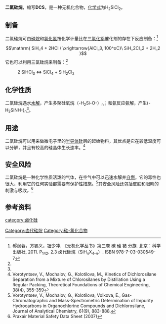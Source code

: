{{Chembox
| Verifiedfields = changed
| Watchedfields = changed
| verifiedrevid = 444291927
| ImageFile = Dichlorosilane-2D-stereo.png
| ImageFile_Ref = {{chemboximage|correct|??}}
| ImageSize = 160
| ImageName = Stereo, skeletal formula of dichlorosilane with some explicit hydrogens added
| ImageFileL1 = Dichlorosilane-3D-balls.png
| ImageFileL1_Ref = {{chemboximage|correct|??}}
| ImageNameL1 = Ball and stick model of dichlorosilane
| ImageFileR1 = Dichlorosilane-3D-vdW.png
| ImageFileR1_Ref = {{chemboximage|correct|??}}
| ImageNameR1 = Spacefill model of dichlorosilane
| IUPACName = Dichlorosilane<ref>{{Cite web|title=Nchem.403-comp13 - Compound Summary|url=http://pubchem.ncbi.nlm.nih.gov/summary/summary.cgi?cid=61330&loc=ec_rcs|work=PubChem Compound|publisher=National Center for Biotechnology Information|accessdate=30 November 2011|location=USA|date=27 March 2005|at=Identifiers and Related Records}}</ref>
| OtherNames = 二氯甲硅烷
|Section1={{Chembox Identifiers
| Abbreviations = DCS
| CASNo = 4109-96-0
| CASNo_Ref = {{cascite|correct|CAS}}
| PubChem = 61330
| ChemSpiderID = 55266
| ChemSpiderID_Ref = {{chemspidercite|correct|chemspider}}
| EINECS = 223-888-3
| UNNumber = 2189
| MeSHName = dichlorosilane
| RTECS =  VV3050000
| SMILES = Cl[SiH2]Cl
| StdInChI = 1S/Cl2H2Si/c1-3-2/h3H2
| StdInChI_Ref = {{stdinchicite|correct|chemspider}}
| StdInChIKey = MROCJMGDEKINLD-UHFFFAOYSA-N
| StdInChIKey_Ref = {{stdinchicite|correct|chemspider}}
}}
|Section2={{Chembox Properties
| Formula = {{Chem|SiH|2|Cl|2}}
| MolarMass = 101.007 g mol<sup>−1</sup>
| Appearance = 无色气体
| MeltingPtC = −122
| BoilingPtK = 281.4
| BoilingPt_notes = at 101 kPa
| Solubility = （反应）
| Density = 1.22 g cm<sup>−3</sup>
| VaporPressure = 167.2 kPa (at 20 °C)
}}
|Section3={{Chembox Thermochemistry
| DeltaHf = −320.49 kJ mol<sup>−1</sup>
| Entropy = 286.72 J K<sup>−1</sup> mol<sup>−1</sup>
}}
|Section4={{Chembox Hazards
| ExternalSDS = [http://www.inchem.org/documents/icsc/icsc/eics0442.htm inchem.org]
| GHSPictograms = {{GHS flame}}{{GHS corrosion}}{{GHS skull and crossbones}}
| GHSSignalWord = '''DANGER'''
| HPhrases = {{H-phrases|220|250|280|314|330}}
| PPhrases = {{P-phrases|210|261|305+351+338|310|410+403}}
| EUClass = {{Hazchem F+}} {{Hazchem T+}}
| RPhrases = {{R12}}, {{R14}}, {{R26}}, {{R35}}
| SPhrases = {{S26}}, {{S36/37/39}}, {{S45}}, {{S53}}, {{S60}}
| NFPA-H = 4
| NFPA-F = 4
| NFPA-R = 2
| NFPA-S = W
| FlashPtC = -37
| AutoignitionPtC = 55
| Autoignition_ref = <ref>http://encyclopedia.airliquide.com/Encyclopedia.asp?GasID=23</ref>
| ExploLimits = 4.1–99%
}}
|Section5={{Chembox Related
| OtherFunctn = [[氯硅烷|氯硅烷]]<br />[[三氯硅烷|三氯硅烷]]<br />[[四氯化硅|四氯化硅]]
| OtherFunctn_label = 氯代硅烷
| OtherCompounds = [[二氯甲烷|二氯甲烷]]
}}
}}
'''二氯硅烷'''，缩写'''DCS'''，是一种无机化合物，[[化学式|化学式]]为H<sub>2</sub>SiCl<sub>2</sub>。
==制备==
二氯硅烷可由[[硅烷|硅烷]]和[[氯化氢|氯化氢]]按化学计量比在[[三氯化铝|三氯化铝]]催化剂的存在下反应制备：<ref name=wj>郝润蓉，方锡义，钮少冲. 《无机化学丛书》第三卷 碳 硅 锗 分族. 北京：科学出版社, 2011. P<sub>142</sub>. 2.3 卤代硅烷（SiH<sub>''n''</sub>X<sub>4-''n''</sub>）. ISBN 978-7-03-030549-7</ref>
:<math>\mathrm{ SiH_4 + 2HCl \ \xrightarrow{AlCl_3, 100^oC}\ SiH_2Cl_2 + 2H_2 }</math>
它也可以利用三氯硅烷来制备：<ref name="Vor2" />
:2 SiHCl<sub>3</sub> ⇔ SiCl<sub>4</sub> + SiH<sub>2</sub>Cl<sub>2</sub>

==化学性质==
二氯硅烷遇水[[水解|水解]]，产生多聚硅氧烷（-H<sub>2</sub>Si-O-）<sub>n</sub>；和氨反应氨解，产生(-H<sub>2</sub>SiNH-)<sub>n</sub><ref name=wj />。
==用途==
二氯硅烷可以用来做微电子里的[[半导体|半导体]][[硅|硅]]层的起始物料，其优点是它在较低温度可以分解，并且有较高的硅晶体生长速率。<ref name="Vor2">Vorotyntsev, V., Mochalov, G., Kolotilova, M., Kinetics of Dichlorosilane Separation from a Mixture of Chlorosilanes by Distillation Using a Regular Packing, Theoretical Foundations of Chemical Engineering, 38(4), 355-359</ref>
==安全风险==
二氯硅烷是一种化学性质活泼的气体，在空气中可以迅速水解并[[自燃|自燃]]。它的毒性也很大，利用它的任何实验都需要有保护性措施。<ref name="Vor3">Vorotyntsev, V., Mochalov, G., Kolotilova, Volkova, E., Gas-Chromatographic and Mass-Spectrometric Determination of Impurity Hydrocarbons in Organochlorine Compounds and Dichlorosilane, Journal of Analytical Chemistry, 61(9), 883-888.</ref>其安全风险还包括皮肤和眼睛的刺激与吸收。<ref name="MSDS">Praxair Material Safety Data Sheet (2007)</ref>

==参考资料==
{{reflist}}
{{矽化合物}}
[[category:卤化硅|category:卤化硅]]
[[Category:卤代硅烷|Category:卤代硅烷]]
[[Category:硅-氯化合物|Category:硅-氯化合物]]
